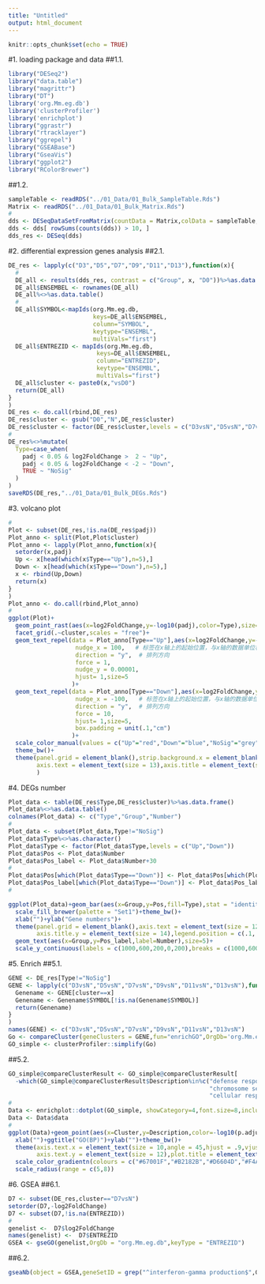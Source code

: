 ```yaml
---
title: "Untitled"
output: html_document
---
```


```r
knitr::opts_chunk$set(echo = TRUE)
```

#1. loading package and data
##1.1. 
```r
library("DESeq2")
library("data.table")
library("magrittr")
library("DT")
library('org.Mm.eg.db')
library('clusterProfiler')
library('enrichplot')
library("ggrastr")
library("rtracklayer")
library("ggrepel")
library("GSEABase")
library("GseaVis")
library("ggplot2")
library("RColorBrewer")
```
##1.2. 
```r
sampleTable <- readRDS("../01_Data/01_Bulk_SampleTable.Rds")
Matrix <- readRDS("../01_Data/01_Bulk_Matrix.Rds")
#
dds <- DESeqDataSetFromMatrix(countData = Matrix,colData = sampleTable, design = ~ Group)
dds <- dds[ rowSums(counts(dds)) > 10, ]
dds_res <- DESeq(dds)
```

#2. differential expression genes analysis
##2.1. 
```r
DE_res <- lapply(c("D3","D5","D7","D9","D11","D13"),function(x){
  #
  DE_all <- results(dds_res, contrast = c("Group", x, "D0"))%>%as.data.frame()
  DE_all$ENSEMBEL <- rownames(DE_all)
  DE_all%<>%as.data.table()
  #
  DE_all$SYMBOL<-mapIds(org.Mm.eg.db,
                        keys=DE_all$ENSEMBEL,
                        column="SYMBOL",
                        keytype="ENSEMBL",
                        multiVals="first")
  DE_all$ENTREZID <- mapIds(org.Mm.eg.db,
                         keys=DE_all$ENSEMBEL,
                         column="ENTREZID",
                         keytype="ENSEMBL",
                         multiVals="first")
  DE_all$cluster <- paste0(x,"vsD0")
  return(DE_all)
}
)
DE_res <- do.call(rbind,DE_res)
DE_res$cluster <- gsub("D0","N",DE_res$cluster)
DE_res$cluster <- factor(DE_res$cluster,levels = c("D3vsN","D5vsN","D7vsN","D9vsN","D11vsN","D13vsN"))
# 
DE_res%<>%mutate(
  Type=case_when(
    padj < 0.05 & log2FoldChange >  2 ~ "Up",
    padj < 0.05 & log2FoldChange < -2 ~ "Down",
    TRUE ~ "NoSig"
  )
)
saveRDS(DE_res,"../01_Data/01_Bulk_DEGs.Rds")
```

#3. volcano plot
```r
#
Plot <- subset(DE_res,!is.na(DE_res$padj))
Plot_anno <- split(Plot,Plot$cluster)
Plot_anno <- lapply(Plot_anno,function(x){
  setorder(x,padj)
  Up <- x[head(which(x$Type=="Up"),n=5),]
  Down <- x[head(which(x$Type=="Down"),n=5),]
  x <- rbind(Up,Down)
  return(x)
}
)
Plot_anno <- do.call(rbind,Plot_anno)
#
ggplot(Plot)+
  geom_point_rast(aes(x=log2FoldChange,y=-log10(padj),color=Type),size=.5)+
  facet_grid(.~cluster,scales = "free")+
  geom_text_repel(data = Plot_anno[Type=="Up"],aes(x=log2FoldChange,y=-log10(padj),label=SYMBOL),
                   nudge_x = 100,   # 标签在x轴上的起始位置，与x轴的数据单位相同
                   direction = "y",  # 排列方向
                   force = 1,
                   nudge_y = 0.00001,
                   hjust= 1,size=5
                  )+
  geom_text_repel(data = Plot_anno[Type=="Down"],aes(x=log2FoldChange,y=-log10(padj),label=SYMBOL),
                   nudge_x = -100,   # 标签在x轴上的起始位置，与x轴的数据单位相同
                   direction = "y",  # 排列方向
                   force = 10,
                   hjust= 1,size=5,
                   box.padding = unit(.1,"cm")
                  )+
  scale_color_manual(values = c("Up"="red","Down"="blue","NoSig"="grey"))+
  theme_bw()+
  theme(panel.grid = element_blank(),strip.background.x = element_blank(),strip.text.x = element_text(size = 13),
        axis.text = element_text(size = 13),axis.title = element_text(size = 13),legend.position = "none"
        )
```

#4. DEGs number
```r
Plot_data <- table(DE_res$Type,DE_res$cluster)%>%as.data.frame()
Plot_data%<>%as.data.table()
colnames(Plot_data) <- c("Type","Group","Number")
#
Plot_data <- subset(Plot_data,Type!="NoSig")
Plot_data$Type%<>%as.character()
Plot_data$Type <- factor(Plot_data$Type,levels = c("Up","Down"))
Plot_data$Pos <- Plot_data$Number
Plot_data$Pos_label <- Plot_data$Number+30
#
Plot_data$Pos[which(Plot_data$Type=="Down")] <- Plot_data$Pos[which(Plot_data$Type=="Down")]*-1
Plot_data$Pos_label[which(Plot_data$Type=="Down")] <- Plot_data$Pos_label[which(Plot_data$Type=="Down")]*-1
#

ggplot(Plot_data)+geom_bar(aes(x=Group,y=Pos,fill=Type),stat = "identity")+
  scale_fill_brewer(palette = "Set1")+theme_bw()+
  xlab("")+ylab("Gene numbers")+
  theme(panel.grid = element_blank(),axis.text = element_text(size = 12),
        axis.title.y = element_text(size = 14),legend.position = c(.1,.85))+
  geom_text(aes(x=Group,y=Pos_label,label=Number),size=5)+
  scale_y_continuous(labels = c(1000,600,200,0,200),breaks = c(1000,600,200,0,-200))
```

#5. Enrich
##5.1.
```r
GENE <- DE_res[Type!="NoSig"]
GENE <- lapply(c("D3vsN","D5vsN","D7vsN","D9vsN","D11vsN","D13vsN"),function(x){
  Genename <- GENE[cluster==x]
  Genename <- Genename$SYMBOL[!is.na(Genename$SYMBOL)]
  return(Genename)
}
)
names(GENE) <- c("D3vsN","D5vsN","D7vsN","D9vsN","D11vsN","D13vsN")
Go <- compareCluster(geneClusters = GENE,fun="enrichGO",OrgDb='org.Mm.eg.db',keyType = "SYMBOL",ont= "BP")
GO_simple <- clusterProfiler::simplify(Go)
```
##5.2.
```r
GO_simple@compareClusterResult <- GO_simple@compareClusterResult[
  -which(GO_simple@compareClusterResult$Description%in%c("defense response to bacterium","nuclear division","nuclear chromosome segregation",
                                                         "chromosome segregation","defense response to virus","response to virus",
                                                         "cellular response to interferon-beta","mitotic sister chromatid segregation")),]
#
Data <- enrichplot::dotplot(GO_simple, showCategory=4,font.size=8,includeAll=F)
Data <- Data$data
#
ggplot(Data)+geom_point(aes(x=Cluster,y=Description,color=-log10(p.adjust),size=GeneRatio))+
  xlab("")+ggtitle("GO(BP)")+ylab("")+theme_bw()+
  theme(axis.text.x = element_text(size = 10,angle = 45,hjust = .9,vjust = .9),
        axis.text.y = element_text(size = 12),plot.title = element_text(hjust = .5,size = 20))+
  scale_color_gradientn(colours = c("#67001F","#B2182B","#D6604D","#F4A582","#FDDBC7","#F7F7F7","#D1E5F0","#92C5DE","#4393C3")%>%rev())+
  scale_radius(range = c(5,8))
```

#6. GSEA
##6.1. 
```r
D7 <- subset(DE_res,cluster=="D7vsN")
setorder(D7,-log2FoldChange)
D7 <- subset(D7,!is.na(ENTREZID))
#
genelist <-  D7$log2FoldChange
names(genelist) <-  D7$ENTREZID
GSEA <- gseGO(genelist,OrgDb = "org.Mm.eg.db",keyType = "ENTREZID")
```
##6.2.
```r
gseaNb(object = GSEA,geneSetID = grep("^interferon-gamma production$",GSEA@result$Description,ignore.case = T))  
```


